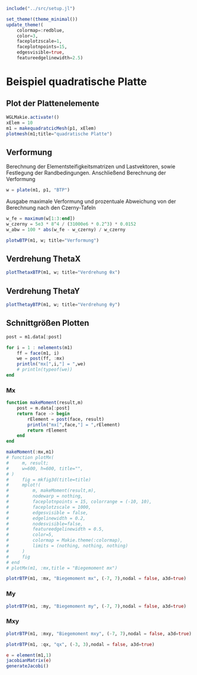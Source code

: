 ```julia
include("../src/setup.jl")

set_theme!(theme_minimal())
update_theme!(
    colormap=:redblue,
    color=3,
    faceplotzscale=1,
    faceplotnpoints=15,
    edgesvisible=true,
    featureedgelinewidth=2.5)
```

# Beispiel quadratische Platte

## Plot der Plattenelemente
```julia
WGLMakie.activate!()
xElem = 10
m1 = makequadratcicMesh(p1, xElem)
plotmesh(m1;title="quadratische Platte")
```

## Verformung 

Berechnung der Elementsteifigkeitsmatrizen und Lastvektoren, sowie Festlegung der Randbedingungen. Anschließend Berechnung der Verformung

```julia
w = plate(m1, p1, "BTP")
```

Ausgabe maximale Verformung und prozentuale Abweichung von der Berechnung nach den Czerny-Tafeln

```julia
w_fe = maximum(w[1:3:end])
w_czerny = 5e3 * 8^4 / (31000e6 * 0.2^3) * 0.0152
w_abw = 100 * abs(w_fe - w_czerny) / w_czerny
```

```julia
plotwBTP(m1, w; title="Verformung")
```

## Verdrehung ThetaX
```julia
plotThetaxBTP(m1, w; title="Verdrehung θx")
```

## Verdrehung ThetaY
```julia
plotThetayBTP(m1, w; title="Verdrehung θy")
```

## Schnittgrößen Plotten 

```julia
post = m1.data[:post]

for i = 1 : nelements(m1)
    ff = face(m1, i)
    we = post(ff, :mx)
    println("mx[",i,"] = ",we)
    # println(typeof(we))
end
```

### Mx

```julia
function makeMoment(result,m)
    post = m.data[:post]
    return face -> begin
        rElement = post(face, result)
        println("mx[",face,"] = ",rElement)
        return rElement
    end
end

makeMoment(:mx,m1)
# function plotMx(
#     m, result;
#     w=600, h=600, title="",
# )
#     fig = mkfig3d(title=title)
#     mplot!(
#         m, makeMoment(result,m),
#         nodewarp = nothing,
#         faceplotnpoints = 15, colorrange = (-10, 10),
#         faceplotzscale = 1000,
#         edgesvisible = false, 
#         edgelinewidth = 0.2,
#         nodesvisible=false,
#         featureedgelinewidth = 0.5,
#         color=5,
#         colormap = Makie.theme(:colormap),
#         limits = (nothing, nothing, nothing)
#     )
#     fig
# end
# plotMx(m1, :mx,title = "Biegemoment mx")
```


```julia
plotrBTP(m1, :mx, "Biegemoment mx", (-7, 7),nodal = false, a3d=true)
```

### My
```julia
plotrBTP(m1, :my, "Biegemoment my", (-7, 7),nodal = false, a3d=true)
```

### Mxy
```julia
plotrBTP(m1, :mxy, "Biegemoment mxy", (-7, 7),nodal = false, a3d=true)
```

```julia
plotrBTP(m1, :qx, "qx", (-3, 3),nodal = false, a3d=true)
```



```julia
e = element(m1,1)
jacobianMatrix(e)
generateJacobi()
```


